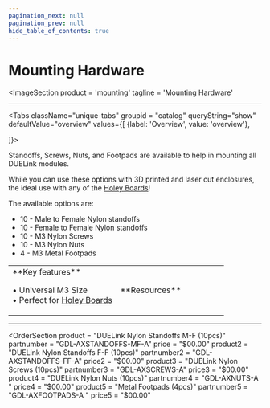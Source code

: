 ```yaml
---
pagination_next: null
pagination_prev: null
hide_table_of_contents: true
---
```



# Mounting Hardware

<ImageSection
    product = 'mounting'
    tagline = 'Mounting Hardware'
></ImageSection>

---

<Tabs className="unique-tabs" groupid = "catalog" queryString="show" defaultValue="overview"
  values={[
    {label: 'Overview', value: 'overview'},

]}>

<TabItem value="overview">
Standoffs, Screws, Nuts, and Footpads are available to help in mounting all DUELink modules.

While you can use these options with 3D printed and laser cut enclosures, the ideal use with any of the [Holey Boards](./holey-board)!

The available options are:
* 10 - Male to Female Nylon standoffs
* 10 - Female to Female Nylon standoffs
* 10 - M3 Nylon Screws
* 10 - M3 Nylon Nuts 
* 4 - M3 Metal Footpads

<table><td width='50%'>
**Key features**

• Universal M3 Size<br/>
• Perfect for [Holey Boards](holey-board)<br/>

</td><td width='50%'>
**Resources**

</td></table>

</TabItem>
</Tabs>

---

<OrderSection
    product = "DUELink Nylon Standoffs M-F (10pcs)"
    partnumber = "GDL-AXSTANDOFFS-MF-A"
    price = "$00.00"
    product2 = "DUELink Nylon Standoffs F-F (10pcs)"
    partnumber2 = "GDL-AXSTANDOFFS-FF-A"
    price2 = "$00.00"
    product3 = "DUELink Nylon Screws (10pcs)"
    partnumber3 = "GDL-AXSCREWS-A"
    price3 = "$00.00"
    product4 = "DUELink Nylon Nuts (10pcs)"
    partnumber4 = "GDL-AXNUTS-A "
    price4 = "$00.00"
    product5 = "Metal Footpads (4pcs)"
    partnumber5 = "GDL-AXFOOTPADS-A "
    price5 = "$00.00"
></OrderSection>



